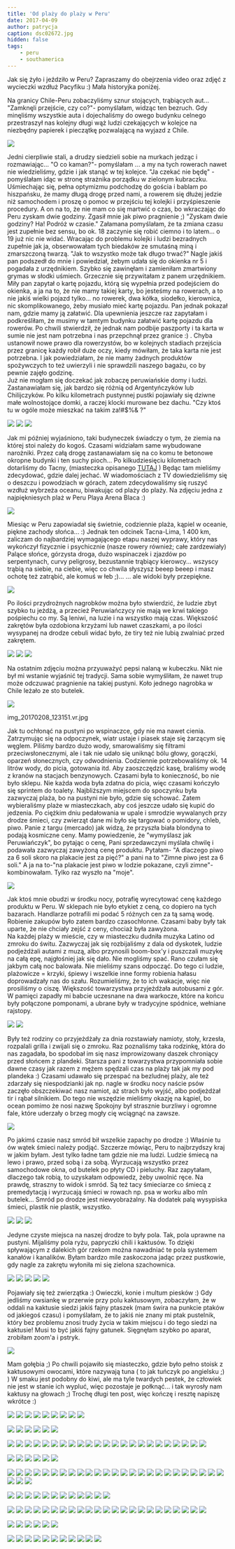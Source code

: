 ```yaml
---
title: 'Od plaży do plaży w Peru'
date: 2017-04-09
author: patrycja
caption: dsc02672.jpg
hidden: false
tags: 
    - peru
    - southamerica
---
```


Jak się żyło i jeździło w Peru? Zapraszamy do obejrzenia video oraz zdjęć z wycieczki wzdłuż Pacyfiku :) Mała historyjka poniżej.


Na granicy Chile-Peru zobaczyliśmy sznur stojących, trąbiących aut... "Zamknęli przejście, czy co?"- pomyślałam, widząc ten bezruch. Gdy minęliśmy wszystkie auta i dojechaliśmy do owego budynku celnego przestraszył nas kolejny długi wąż ludzi czekających w kolejce na niezbędny papierek i pieczątkę pozwalającą na wyjazd z Chile. 

![](./img-20170131-wa0000.jpg)

Jedni cierpliwie stali, a drudzy siedzieli sobie na murkach jedząc i rozmawiając...  "O co kaman?"- pomyślałam ... a my na tych rowerach nawet nie wiedzieliśmy, gdzie i jak stanąć w tej kolejce. "Ja czekać nie będę" - pomyślałam idąc w stronę strażnika porządku w zielonym kubraczku. Uśmiechając się, pełna optymizmu podchodzę do gościa i bablam po hiszpańsku, że mamy długą drogę przed nami, a rowerem się dłużej jedzie niż samochodem i proszę o pomoc w przejściu tej kolejki i przyśpieszenie procedury. A on na to, że nie mam co się martwić o czas, bo wkraczając do Peru zyskam dwie godziny. Zgasił mnie jak piwo pragnienie ;) "Zyskam dwie godziny? Ha! Podróż w czasie." Załamana pomyślałam, że ta zmiana czasu jest zupełnie bez sensu, bo ok. 18 zaczynie się robić ciemno i to latem... o 19 już nic nie widać. 
Wracając do problemu kolejki i ludzi bezradnych zupełnie jak ja, obserwowałam tych biedaków ze smutaśną miną i zmarszczoną twarzą. "Jak to wszystko może tak długo trwać?" Nagle jakiś pan podszedł do mnie i powiedział, żebym udała się do okienka nr 5 i pogadała z urzędnikiem. Szybko się zawinęłam i zamieniłam zmartwiony grymas w słodki uśmiech. Grzecznie się przywitałam z panem urzędnikiem. Miły pan zapytał o kartę pojazdu, którą się wypełnia przed podejściem do okienka, a ja na to, że nie mamy takiej karty, bo jesteśmy na rowerach, a to nie jakiś wielki pojazd tylko... no rowerek, dwa kółka, siodełko, kierownica, nic skomplikowanego, żeby musiało mieć kartę pojazdu. Pan jednak pokazał nam, gdzie mamy ją załatwić. Dla upewnienia jeszcze raz zapytałam i podkreśliłam, że musimy w tamtym budynku załatwić kartę pojazdu dla rowerów. Po chwili stwierdził, że jednak nam podbije paszporty i ta karta w sumie nie jest nam potrzebna i nas przepchnął przez granice :) . Chyba ustanowił nowe prawo dla rowerzystów, bo w kolejnych stadiach przejścia przez granicę każdy robił duże oczy, kiedy mówiłam, że taka karta nie jest potrzebna. I jak powiedziałam, że nie mamy żadnych produktów spożywczych to też uwierzyli i nie sprawdzili naszego bagażu, co by pewnie zajęło godzinę.  
Już nie mogłam się doczekać jak zobaczę peruwiańskie domy i ludzi. Zastanawiałam się, jak bardzo się różnią od Argentyńczyków lub Chilijczyków. Po kilku kilometrach pustynnej pustki pojawiały się dziwne małe wolnostojące domki, a raczej klocki murowane bez dachu. "Czy ktoś tu w ogóle może mieszkać na takim za!#$%& ?"

<grid>

![](./dsc02570.jpg)
![](./dsc02569.jpg)
![](./dsc02568.jpg)

</grid>

Jak mi później wyjaśniono, taki budyneczek świadczy o tym, że ziemia na której stoi należy do kogoś. Czasami widziałam same wybudowane narożniki. Przez całą drogę zastanawiałam się na co komu te betonowe okropne budynki i ten suchy pioch...
Po kilkudziesięciu kilometrach dotarliśmy do Tacny, (miasteczka opisanego [TUTAJ](./peruvian-mommy) )
Będąc tam mieliśmy zdecydować, gdzie dalej jechać. W wiadomościach z TV dowiedzieliśmy się o deszczu i powodziach w górach, zatem zdecydowaliśmy się ruszyć wzdłuż wybrzeża oceanu, biwakując od plaży do plaży. Na zdjęciu jedna z najpiękniesych plaż w Peru Playa Arena Blaca :) 

![](./dsc02687.jpg)

Miesiąc w Peru zapowiadał się świetnie, codziennie plaża, kąpiel w oceanie, piękne zachody słońca... :) 
Jednak ten odcinek Tacna-Lima, 1 400 km, zaliczam do najbardziej wymagającego etapu naszej wyprawy, który nas wykończył fizycznie i psychicznie (nasze rowery również; całe zardzewiały) Palące słońce, górzysta droga, dużo wspinaczek i zjazdów po serpentynach, curvy peligrosy, bezustannie trąbiący kierowcy...  wszyscy trąbią na siebie, na ciebie, więc co chwila słyszysz beeep beeep i masz ochotę też zatrąbić, ale komuś w łeb ;)...
... ale widoki były przepiękne.

![](./dsc02730.jpg)

Po ilości przydrożnych nagrobków można było stwierdzić, że ludzie zbyt szybko tu jeżdżą, a przecież Peruwiańczycy nie mają we krwi takiego pośpiechu co my. Są leniwi, na luzie i na wszystko mają czas. Większość zakrętów była ozdobiona krzyżami lub nawet czaszkami, a po ilości wysypanej na drodze cebuli widać było, że tiry też nie lubią zwalniać przed zakrętem. 

<grid>

![](./dsc02794.jpg)
![](./dsc02691.jpg)
![](./dsc02692.jpg)

</grid>

Na ostatnim zdjęciu można przyuważyć pepsi nalaną w kubeczku. Nikt nie był mi wstanie wyjaśnić tej tradycji. Sama sobie wymyśliłam, że nawet trup może odczuwać pragnienie na takiej pustyni. Koło jednego nagrobka w Chile leżało ze sto butelek. 

![](./dsc02030.jpg)

<sphere>img_20170208_123151.vr.jpg</sphere>

Jak tu ochłonąć na pustyni po wspinaczce, gdy nie ma nawet cienia. Zatrzymując się na odpoczynek, wiatr ustaje i piasek staje się żarzącym się węglem. Piliśmy bardzo dużo wody, smarowaliśmy się filtrami przeciwsłonecznymi, ale i tak nie udało się uniknąć bólu głowy, gorączki, oparzeń słonecznych, czy odwodnienia. Codziennie potrzebowaliśmy ok. 14 litrów wody, do picia, gotowania itd. Aby zaoszczędzić kasę, braliśmy wodę z kranów na stacjach benzynowych. Czasami była to konieczność, bo nie było sklepu. Nie każda woda była zdatna do picia, więc czasami kończyło się sprintem do toalety. Najbliższym miejscem do spoczynku była zazwyczaj plaża, bo na pustyni nie było, gdzie się schować. Zatem wybieraliśmy plaże w miasteczkach, aby coś jeszcze udało się kupić do jedzenia. Po ciężkim dniu pedałowania w upale i smrodzie wywalanych przy drodze śmieci, czy zwierząt dane mi było się targować o pomidory, chleb, piwo. Panie z targu (mercado) jak widzą, że przyszła biała blondyna to podają kosmiczne ceny. Mamy powiedzenie, że "wymyślasz jak Peruwiańczyk", bo pytając o cenę, Pani sprzedawczyni myślała chwilę i podawała zazwyczaj zawyżoną cenę produktu. Pytałam- "A dlaczego piwo za 6 soli skoro na plakacie jest za pięć?" a pani na to "Zimne piwo jest za 6 soli." A ja na to-"na plakacie jest piwo w lodzie pokazane, czyli zimne"-kombinowałam. Tylko raz wyszło na "moje". 

![](./dsc02830.jpg)

Jak ktoś mnie obudzi w środku nocy, potrafię wyrecytować cenę każdego produktu w Peru. W sklepach nie było etykiet z ceną, co dopiero na tych bazarach. Handlarze potrafili mi podać 5 różnych cen za tą samą wodę. Robienie zakupów było zatem bardzo czasochłonne. Czasami baby były tak uparte, że nie chciały zejść z ceny, chociaż była zawyżona.  
Na każdej plaży w mieście, czy w miasteczku dudniła muzyka Latino od zmroku do świtu. Zazwyczaj jak się rozbijaliśmy z dala od dyskotek, ludzie podjeżdżali autami z muzą, albo przynosili boom-box'y i puszczali muzykę na całą epę, najgłośniej jak się dało. Nie mogliśmy spać. Rano czułam się jakbym całą noc balowała. Nie mieliśmy szans odpocząć. Do tego ci ludzie, plażowicze = krzyki, śpiewy i wszelkie inne formy robienia hałasu doprowadzały nas do szału. Rozumieliśmy, że to ich wakacje, więc nie prosiliśmy o ciszę. Większość towarzystwa przyjeżdżała autobusami z gór. W pamięci zapadły mi babcie uczesnane na dwa warkocze, które na końcu były połączone pomponami, a ubrane były w tradycyjne spódnice, wełniane rajstopy.

<grid>

![](./dsc02664.jpg)
![](./dsc02755.jpg)

</grid>

 Były też rodziny co przyjeżdżały za dnia rozstawiały namioty, stoły, krzesła, rozpalali grilla i zwijali się o zmroku. Raz poznaliśmy taka rodzinkę, która do nas zagadała, bo spodobał im się nasz improwizowany daszek chroniący przed słońcem z plandeki. Starsza pani z towarzystwa przypomniała sobie dawne czasy jak razem z mężem spędzali czas na plaży tak jak my pod plandeka :) 
Czasami udawało się przespać na bezludnej plaży, ale też zdarzały się niespodzianki jak np. nagle w środku nocy naście psów zaczęło obszczekiwać nasz namiot, aż strach było wyjść, albo podjeżdżał tir i rąbał silnikiem. Do tego nie wszędzie mieliśmy okazję na kąpiel, bo ocean pomimo że nosi nazwę Spokojny był strasznie burzliwy i ogromne fale, które uderzały o brzeg mogły cię wciągnąć na zawsze. 

![](./dsc02696.jpg)

Po jakimś czasie nasz smród bił wszelkie zapachy po drodze :) Właśnie tu ów wątek śmieci należy podjąć. Szczerze mówiąc, Peru to najbrzydszy kraj w jakim byłam. Jest tylko ładne tam gdzie nie ma ludzi. Ludzie śmiecą na lewo i prawo, przed sobą i za sobą. Wyrzucają wszystko przez samochodowe okna, od butelek po płyty CD i pieluchy. Raz zapytałam, dlaczego tak robią, to uzyskałam odpowiedz, żeby uwolnić ręce. Na prawdę, straszny to widok i smród. Są też tacy śmieciarze co śmiecą z premedytacją i wyrzucają śmieci w rowach np. psa w worku albo mln butelek... Smród po drodze jest niewyobrażalny. Na dodatek palą wysypiska śmieci, plastik nie plastik, wszystko. 

<grid>

![](./dsc02921.jpg)
![](./dsc02922.jpg)
![](./dsc02860.jpg)

</grid>

Jedyne czyste miejsca na naszej drodze to były pola. Tak, pola uprawne na pustyni. Mijaliśmy pola ryżu, papryczki chili i kaktusów. To dzięki spływającym z dalekich gór rzekom można nawadniać te pola systemem kanałów i kanalików. Byłam bardzo mile zaskoczona jadąc przez pustkowie, gdy nagle za zakrętu wyłoniła mi się zielona szachownica.

<grid columns="3">

![](./dsc02804.jpg)
![](./dsc02837.jpg)
![](./dsc02752.jpg)
![](./dsc02679.jpg)
![](./dsc02677.jpg)

</grid>

Pojawiały się też zwierzątka :) Owieczki, konie i multum piesków :) Gdy jedliśmy owsiankę w przerwie przy polu kaktusowym, zobaczyłam, że w oddali na kaktusie siedzi jakiś fajny ptaszek (mam świra na punkcie ptaków od jakiegoś czasu) i pomyślałam, że to jakiś nie znany mi ptak pustelnik, który bez problemu znosi trudy życia w takim miejscu i do tego siedzi na kaktusie! Musi to być jakiś fajny gatunek. Sięgnęłam szybko po aparat, zrobiłam zoom'a i pstryk.

![](./dsc02840.jpg)

Mam gołębia ;) Po chwili pojawiło się miasteczko, gdzie było pełno stoisk z kaktusowymi owocami, które nazywają tuna ( to jak tuńczyk po angielsku ;) ) W smaku jest podobny do kiwi, ale ma tyle twardych pestek, że człowiek nie jest w stanie ich wypluć, więc pozostaje je połknąć... i tak wyrosły nam kaktusy na głowach ;)
Trochę długi ten post, więc kończę i resztę napiszę wkrótce :) 

<grid>

![](./lrg_dsc02566.jpg)
![](./dsc02655.jpg)
![](./dsc02657.jpg)
![](./dsc02659.jpg)
![](./dsc02661.jpg)
![](./dsc02664.jpg)
![](./lrg_dsc02666.jpg)
![](./dsc02673.jpg)
![](./dsc02674.jpg)

</grid>
<grid columns="2">

![](./dsc02676.jpg)
![](./dsc02677.jpg)
![](./dsc02679.jpg)
![](./dsc02680.jpg)
![](./dsc02681.jpg)
![](./dsc02685.jpg)

</grid>
<grid>

![](./20170206_125955.jpg)
![](./20170206_135002.jpg)
![](./20170206_135004.jpg)
![](./20170206_135019.jpg)
![](./20170206_135028.jpg)
![](./20170206_135033.jpg)
![](./dsc02687.jpg)
![](./dsc02688.jpg)
![](./20170206_180428.jpg)
![](./dsc02689.jpg)
![](./dsc02690.jpg)
![](./20170207_060255.jpg)
![](./20170207_060409.jpg)
![](./dsc02693.jpg)
![](./dsc02694.jpg)
![](./dsc02695.jpg)
![](./dsc02696.jpg)
![](./dsc02711.jpg)
![](./dsc02697.jpg)
![](./20170207_125242.jpg)
![](./20170207_125241.jpg)
![](./20170207_123720.jpg)
![](./dsc02714.jpg)

</grid>
<grid columns="2">

![](./20170207_171643.jpg)
![](./dsc02718.jpg)
![](./dsc02720.jpg)
![](./dsc02722.jpg)
![](./dsc02724.jpg)
![](./dsc02725.jpg)

</grid>
<grid>

![](./dsc02726.jpg)
![](./dsc02727.jpg)
![](./dsc02728.jpg)
![](./dsc02730.jpg)
![](./dsc02731.jpg)
![](./dsc02733.jpg)
![](./dsc02734.jpg)
![](./20170208_123031.jpg)
![](./20170208_123055.jpg)
![](./20170208_123116.jpg)
![](./dsc02737.jpg)
![](./dsc02741.jpg)
![](./dsc02742.jpg)
![](./dsc02743.jpg)
![](./dsc02744.jpg)
![](./dsc02746.jpg)
![](./dsc02747.jpg)
![](./dsc02750.jpg)
![](./dsc02753.jpg)
![](./dsc02755.jpg)
![](./dsc02757.jpg)
![](./dsc02758.jpg)
![](./dsc02760.jpg)
![](./dsc02762.jpg)
![](./dsc02763.jpg)
![](./dsc02764.jpg)
![](./dsc02765.jpg)
![](./dsc02766.jpg)

</grid>
<grid columns="4">

![](./20170210_182326.jpg)
![](./dsc02767.jpg)
![](./dsc02768.jpg)
![](./dsc02770.jpg)
![](./dsc02772.jpg)
![](./dsc02773.jpg)
![](./dsc02774.jpg)
![](./dsc02778.jpg)
![](./dsc02779.jpg)
![](./dsc02782.jpg)
![](./dsc02783.jpg)
![](./dsc02784.jpg)

</grid>
<grid>

![](./dsc02785.jpg)
![](./dsc02789.jpg)
![](./dsc02790.jpg)
![](./dsc02795.jpg)
![](./dsc02796.jpg)
![](./lrg_dsc02794.jpg)
![](./dsc02798.jpg)
![](./dsc02801.jpg)
![](./dsc02802.jpg)
![](./20170213_110004.jpg)
![](./dsc02804.jpg)
![](./dsc02806.jpg)
![](./20170213_153522.jpg)
![](./20170213_153549.jpg)
![](./20170213_153604.jpg)
![](./dsc02807.jpg)
![](./dsc02808.jpg)
![](./dsc02809.jpg)
![](./dsc02810.jpg)
![](./dsc02812.jpg)
![](./dsc02813.jpg)
![](./dsc02815.jpg)
![](./dsc02816.jpg)

</grid>
<grid columns="2">

![](./lrg_dsc02825.jpg)
![](./20170215_112402.jpg)
![](./20170215_112403.jpg)
![](./dsc02826.jpg)
![](./dsc02828.jpg)
![](./dsc02829.jpg)

</grid>
<grid>

![](./dsc02830.jpg)
![](./dsc02831.jpg)
![](./dsc02833.jpg)
![](./dsc02834.jpg)
![](./dsc02835.jpg)
![](./dsc02837.jpg)
![](./dsc02838.jpg)
![](./dsc02839.jpg)
![](./dsc02840.jpg)
![](./dsc02841.jpg)
![](./dsc02842.jpg)

</grid>